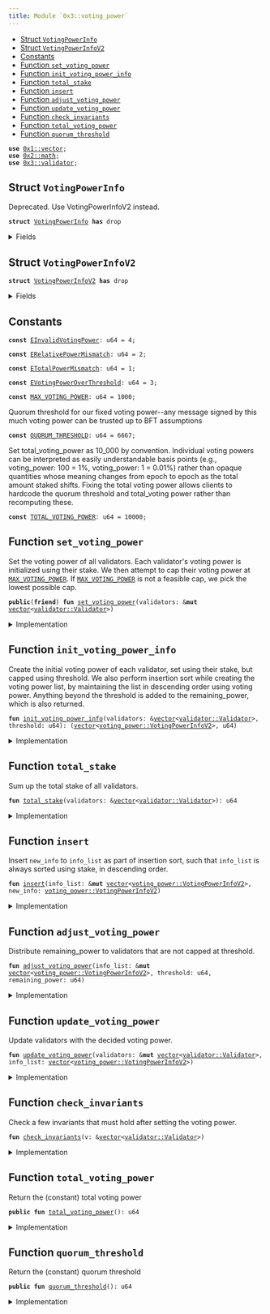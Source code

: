 ```yaml
---
title: Module `0x3::voting_power`
---
```




-  [Struct `VotingPowerInfo`](#0x3_voting_power_VotingPowerInfo)
-  [Struct `VotingPowerInfoV2`](#0x3_voting_power_VotingPowerInfoV2)
-  [Constants](#@Constants_0)
-  [Function `set_voting_power`](#0x3_voting_power_set_voting_power)
-  [Function `init_voting_power_info`](#0x3_voting_power_init_voting_power_info)
-  [Function `total_stake`](#0x3_voting_power_total_stake)
-  [Function `insert`](#0x3_voting_power_insert)
-  [Function `adjust_voting_power`](#0x3_voting_power_adjust_voting_power)
-  [Function `update_voting_power`](#0x3_voting_power_update_voting_power)
-  [Function `check_invariants`](#0x3_voting_power_check_invariants)
-  [Function `total_voting_power`](#0x3_voting_power_total_voting_power)
-  [Function `quorum_threshold`](#0x3_voting_power_quorum_threshold)


<pre><code><b>use</b> <a href="../move-stdlib/vector.md#0x1_vector">0x1::vector</a>;
<b>use</b> <a href="../iota-framework/math.md#0x2_math">0x2::math</a>;
<b>use</b> <a href="validator.md#0x3_validator">0x3::validator</a>;
</code></pre>



<Link id="0x3_voting_power_VotingPowerInfo"></Link>

## Struct `VotingPowerInfo`

Deprecated. Use VotingPowerInfoV2 instead.


<pre><code><b>struct</b> <a href="voting_power.md#0x3_voting_power_VotingPowerInfo">VotingPowerInfo</a> <b>has</b> drop
</code></pre>



<details>
<summary>Fields</summary>


<dl>
<dt>
<code>validator_index: u64</code>
</dt>
<dd>

</dd>
<dt>
<code><a href="voting_power.md#0x3_voting_power">voting_power</a>: u64</code>
</dt>
<dd>

</dd>
</dl>


</details>

<Link id="0x3_voting_power_VotingPowerInfoV2"></Link>

## Struct `VotingPowerInfoV2`



<pre><code><b>struct</b> <a href="voting_power.md#0x3_voting_power_VotingPowerInfoV2">VotingPowerInfoV2</a> <b>has</b> drop
</code></pre>



<details>
<summary>Fields</summary>


<dl>
<dt>
<code>validator_index: u64</code>
</dt>
<dd>

</dd>
<dt>
<code><a href="voting_power.md#0x3_voting_power">voting_power</a>: u64</code>
</dt>
<dd>

</dd>
<dt>
<code>stake: u64</code>
</dt>
<dd>

</dd>
</dl>


</details>

<Link id="@Constants_0"></Link>

## Constants


<Link id="0x3_voting_power_EInvalidVotingPower"></Link>



<pre><code><b>const</b> <a href="voting_power.md#0x3_voting_power_EInvalidVotingPower">EInvalidVotingPower</a>: u64 = 4;
</code></pre>



<Link id="0x3_voting_power_ERelativePowerMismatch"></Link>



<pre><code><b>const</b> <a href="voting_power.md#0x3_voting_power_ERelativePowerMismatch">ERelativePowerMismatch</a>: u64 = 2;
</code></pre>



<Link id="0x3_voting_power_ETotalPowerMismatch"></Link>



<pre><code><b>const</b> <a href="voting_power.md#0x3_voting_power_ETotalPowerMismatch">ETotalPowerMismatch</a>: u64 = 1;
</code></pre>



<Link id="0x3_voting_power_EVotingPowerOverThreshold"></Link>



<pre><code><b>const</b> <a href="voting_power.md#0x3_voting_power_EVotingPowerOverThreshold">EVotingPowerOverThreshold</a>: u64 = 3;
</code></pre>



<Link id="0x3_voting_power_MAX_VOTING_POWER"></Link>



<pre><code><b>const</b> <a href="voting_power.md#0x3_voting_power_MAX_VOTING_POWER">MAX_VOTING_POWER</a>: u64 = 1000;
</code></pre>



<Link id="0x3_voting_power_QUORUM_THRESHOLD"></Link>

Quorum threshold for our fixed voting power--any message signed by this much voting power can be trusted
up to BFT assumptions


<pre><code><b>const</b> <a href="voting_power.md#0x3_voting_power_QUORUM_THRESHOLD">QUORUM_THRESHOLD</a>: u64 = 6667;
</code></pre>



<Link id="0x3_voting_power_TOTAL_VOTING_POWER"></Link>

Set total_voting_power as 10_000 by convention. Individual voting powers can be interpreted
as easily understandable basis points (e.g., voting_power: 100 = 1%, voting_power: 1 = 0.01%) rather than
opaque quantities whose meaning changes from epoch to epoch as the total amount staked shifts.
Fixing the total voting power allows clients to hardcode the quorum threshold and total_voting power rather
than recomputing these.


<pre><code><b>const</b> <a href="voting_power.md#0x3_voting_power_TOTAL_VOTING_POWER">TOTAL_VOTING_POWER</a>: u64 = 10000;
</code></pre>



<Link id="0x3_voting_power_set_voting_power"></Link>

## Function `set_voting_power`

Set the voting power of all validators.
Each validator's voting power is initialized using their stake. We then attempt to cap their voting power
at <code><a href="voting_power.md#0x3_voting_power_MAX_VOTING_POWER">MAX_VOTING_POWER</a></code>. If <code><a href="voting_power.md#0x3_voting_power_MAX_VOTING_POWER">MAX_VOTING_POWER</a></code> is not a feasible cap, we pick the lowest possible cap.


<pre><code><b>public</b>(<b>friend</b>) <b>fun</b> <a href="voting_power.md#0x3_voting_power_set_voting_power">set_voting_power</a>(validators: &<b>mut</b> <a href="../move-stdlib/vector.md#0x1_vector">vector</a>&lt;<a href="validator.md#0x3_validator_Validator">validator::Validator</a>&gt;)
</code></pre>



<details>
<summary>Implementation</summary>


<pre><code><b>public</b>(package) <b>fun</b> <a href="voting_power.md#0x3_voting_power_set_voting_power">set_voting_power</a>(validators: &<b>mut</b> <a href="../move-stdlib/vector.md#0x1_vector">vector</a>&lt;Validator&gt;) {
    // If threshold_pct is too small, it's possible that even when all validators reach the threshold we still don't
    // have 100%. So we bound the threshold_pct <b>to</b> be always enough <b>to</b> find a solution.
    <b>let</b> threshold = <a href="../iota-framework/math.md#0x2_math_min">math::min</a>(
        <a href="voting_power.md#0x3_voting_power_TOTAL_VOTING_POWER">TOTAL_VOTING_POWER</a>,
        <a href="../iota-framework/math.md#0x2_math_max">math::max</a>(<a href="voting_power.md#0x3_voting_power_MAX_VOTING_POWER">MAX_VOTING_POWER</a>, divide_and_round_up(<a href="voting_power.md#0x3_voting_power_TOTAL_VOTING_POWER">TOTAL_VOTING_POWER</a>, validators.length())),
    );
    <b>let</b> (<b>mut</b> info_list, remaining_power) = <a href="voting_power.md#0x3_voting_power_init_voting_power_info">init_voting_power_info</a>(validators, threshold);
    <a href="voting_power.md#0x3_voting_power_adjust_voting_power">adjust_voting_power</a>(&<b>mut</b> info_list, threshold, remaining_power);
    <a href="voting_power.md#0x3_voting_power_update_voting_power">update_voting_power</a>(validators, info_list);
    <a href="voting_power.md#0x3_voting_power_check_invariants">check_invariants</a>(validators);
}
</code></pre>



</details>

<Link id="0x3_voting_power_init_voting_power_info"></Link>

## Function `init_voting_power_info`

Create the initial voting power of each validator, set using their stake, but capped using threshold.
We also perform insertion sort while creating the voting power list, by maintaining the list in
descending order using voting power.
Anything beyond the threshold is added to the remaining_power, which is also returned.


<pre><code><b>fun</b> <a href="voting_power.md#0x3_voting_power_init_voting_power_info">init_voting_power_info</a>(validators: &<a href="../move-stdlib/vector.md#0x1_vector">vector</a>&lt;<a href="validator.md#0x3_validator_Validator">validator::Validator</a>&gt;, threshold: u64): (<a href="../move-stdlib/vector.md#0x1_vector">vector</a>&lt;<a href="voting_power.md#0x3_voting_power_VotingPowerInfoV2">voting_power::VotingPowerInfoV2</a>&gt;, u64)
</code></pre>



<details>
<summary>Implementation</summary>


<pre><code><b>fun</b> <a href="voting_power.md#0x3_voting_power_init_voting_power_info">init_voting_power_info</a>(
    validators: &<a href="../move-stdlib/vector.md#0x1_vector">vector</a>&lt;Validator&gt;,
    threshold: u64,
): (<a href="../move-stdlib/vector.md#0x1_vector">vector</a>&lt;<a href="voting_power.md#0x3_voting_power_VotingPowerInfoV2">VotingPowerInfoV2</a>&gt;, u64) {
    <b>let</b> total_stake = <a href="voting_power.md#0x3_voting_power_total_stake">total_stake</a>(validators);
    <b>let</b> <b>mut</b> i = 0;
    <b>let</b> len = validators.length();
    <b>let</b> <b>mut</b> total_power = 0;
    <b>let</b> <b>mut</b> result = <a href="../move-stdlib/vector.md#0x1_vector">vector</a>[];
    <b>while</b> (i &lt; len) {
        <b>let</b> <a href="validator.md#0x3_validator">validator</a> = &validators[i];
        <b>let</b> stake = <a href="validator.md#0x3_validator">validator</a>.<a href="voting_power.md#0x3_voting_power_total_stake">total_stake</a>();
        <b>let</b> adjusted_stake = stake <b>as</b> u128 * (<a href="voting_power.md#0x3_voting_power_TOTAL_VOTING_POWER">TOTAL_VOTING_POWER</a> <b>as</b> u128) / (total_stake <b>as</b> u128);
        <b>let</b> <a href="voting_power.md#0x3_voting_power">voting_power</a> = <a href="../iota-framework/math.md#0x2_math_min">math::min</a>(adjusted_stake <b>as</b> u64, threshold);
        <b>let</b> info = <a href="voting_power.md#0x3_voting_power_VotingPowerInfoV2">VotingPowerInfoV2</a> {
            validator_index: i,
            <a href="voting_power.md#0x3_voting_power">voting_power</a>,
            stake,
        };
        <a href="voting_power.md#0x3_voting_power_insert">insert</a>(&<b>mut</b> result, info);
        total_power = total_power + <a href="voting_power.md#0x3_voting_power">voting_power</a>;
        i = i + 1;
    };
    (result, <a href="voting_power.md#0x3_voting_power_TOTAL_VOTING_POWER">TOTAL_VOTING_POWER</a> - total_power)
}
</code></pre>



</details>

<Link id="0x3_voting_power_total_stake"></Link>

## Function `total_stake`

Sum up the total stake of all validators.


<pre><code><b>fun</b> <a href="voting_power.md#0x3_voting_power_total_stake">total_stake</a>(validators: &<a href="../move-stdlib/vector.md#0x1_vector">vector</a>&lt;<a href="validator.md#0x3_validator_Validator">validator::Validator</a>&gt;): u64
</code></pre>



<details>
<summary>Implementation</summary>


<pre><code><b>fun</b> <a href="voting_power.md#0x3_voting_power_total_stake">total_stake</a>(validators: &<a href="../move-stdlib/vector.md#0x1_vector">vector</a>&lt;Validator&gt;): u64 {
    <b>let</b> <b>mut</b> i = 0;
    <b>let</b> len = validators.length();
    <b>let</b> <b>mut</b> total_stake =0 ;
    <b>while</b> (i &lt; len) {
        total_stake = total_stake + validators[i].<a href="voting_power.md#0x3_voting_power_total_stake">total_stake</a>();
        i = i + 1;
    };
    total_stake
}
</code></pre>



</details>

<Link id="0x3_voting_power_insert"></Link>

## Function `insert`

Insert <code>new_info</code> to <code>info_list</code> as part of insertion sort, such that <code>info_list</code> is always sorted
using stake, in descending order.


<pre><code><b>fun</b> <a href="voting_power.md#0x3_voting_power_insert">insert</a>(info_list: &<b>mut</b> <a href="../move-stdlib/vector.md#0x1_vector">vector</a>&lt;<a href="voting_power.md#0x3_voting_power_VotingPowerInfoV2">voting_power::VotingPowerInfoV2</a>&gt;, new_info: <a href="voting_power.md#0x3_voting_power_VotingPowerInfoV2">voting_power::VotingPowerInfoV2</a>)
</code></pre>



<details>
<summary>Implementation</summary>


<pre><code><b>fun</b> <a href="voting_power.md#0x3_voting_power_insert">insert</a>(info_list: &<b>mut</b> <a href="../move-stdlib/vector.md#0x1_vector">vector</a>&lt;<a href="voting_power.md#0x3_voting_power_VotingPowerInfoV2">VotingPowerInfoV2</a>&gt;, new_info: <a href="voting_power.md#0x3_voting_power_VotingPowerInfoV2">VotingPowerInfoV2</a>) {
    <b>let</b> <b>mut</b> i = 0;
    <b>let</b> len = info_list.length();
    <b>while</b> (i &lt; len && info_list[i].stake &gt; new_info.stake) {
        i = i + 1;
    };
    info_list.<a href="voting_power.md#0x3_voting_power_insert">insert</a>(new_info, i);
}
</code></pre>



</details>

<Link id="0x3_voting_power_adjust_voting_power"></Link>

## Function `adjust_voting_power`

Distribute remaining_power to validators that are not capped at threshold.


<pre><code><b>fun</b> <a href="voting_power.md#0x3_voting_power_adjust_voting_power">adjust_voting_power</a>(info_list: &<b>mut</b> <a href="../move-stdlib/vector.md#0x1_vector">vector</a>&lt;<a href="voting_power.md#0x3_voting_power_VotingPowerInfoV2">voting_power::VotingPowerInfoV2</a>&gt;, threshold: u64, remaining_power: u64)
</code></pre>



<details>
<summary>Implementation</summary>


<pre><code><b>fun</b> <a href="voting_power.md#0x3_voting_power_adjust_voting_power">adjust_voting_power</a>(info_list: &<b>mut</b> <a href="../move-stdlib/vector.md#0x1_vector">vector</a>&lt;<a href="voting_power.md#0x3_voting_power_VotingPowerInfoV2">VotingPowerInfoV2</a>&gt;, threshold: u64, <b>mut</b> remaining_power: u64) {
    <b>let</b> <b>mut</b> i = 0;
    <b>let</b> len = info_list.length();
    <b>while</b> (i &lt; len && remaining_power &gt; 0) {
        <b>let</b> v = &<b>mut</b> info_list[i];
        // planned is the amount of extra power we want <b>to</b> distribute <b>to</b> this <a href="validator.md#0x3_validator">validator</a>.
        <b>let</b> planned = divide_and_round_up(remaining_power, len - i);
        // target is the targeting power this <a href="validator.md#0x3_validator">validator</a> will reach, capped by threshold.
        <b>let</b> target = <a href="../iota-framework/math.md#0x2_math_min">math::min</a>(threshold, v.<a href="voting_power.md#0x3_voting_power">voting_power</a> + planned);
        // actual is the actual amount of power we will be distributing <b>to</b> this <a href="validator.md#0x3_validator">validator</a>.
        <b>let</b> actual = <a href="../iota-framework/math.md#0x2_math_min">math::min</a>(remaining_power, target - v.<a href="voting_power.md#0x3_voting_power">voting_power</a>);
        v.<a href="voting_power.md#0x3_voting_power">voting_power</a> = v.<a href="voting_power.md#0x3_voting_power">voting_power</a> + actual;
        <b>assert</b>!(v.<a href="voting_power.md#0x3_voting_power">voting_power</a> &lt;= threshold, <a href="voting_power.md#0x3_voting_power_EVotingPowerOverThreshold">EVotingPowerOverThreshold</a>);
        remaining_power = remaining_power - actual;
        i = i + 1;
    };
    <b>assert</b>!(remaining_power == 0, <a href="voting_power.md#0x3_voting_power_ETotalPowerMismatch">ETotalPowerMismatch</a>);
}
</code></pre>



</details>

<Link id="0x3_voting_power_update_voting_power"></Link>

## Function `update_voting_power`

Update validators with the decided voting power.


<pre><code><b>fun</b> <a href="voting_power.md#0x3_voting_power_update_voting_power">update_voting_power</a>(validators: &<b>mut</b> <a href="../move-stdlib/vector.md#0x1_vector">vector</a>&lt;<a href="validator.md#0x3_validator_Validator">validator::Validator</a>&gt;, info_list: <a href="../move-stdlib/vector.md#0x1_vector">vector</a>&lt;<a href="voting_power.md#0x3_voting_power_VotingPowerInfoV2">voting_power::VotingPowerInfoV2</a>&gt;)
</code></pre>



<details>
<summary>Implementation</summary>


<pre><code><b>fun</b> <a href="voting_power.md#0x3_voting_power_update_voting_power">update_voting_power</a>(validators: &<b>mut</b> <a href="../move-stdlib/vector.md#0x1_vector">vector</a>&lt;Validator&gt;, <b>mut</b> info_list: <a href="../move-stdlib/vector.md#0x1_vector">vector</a>&lt;<a href="voting_power.md#0x3_voting_power_VotingPowerInfoV2">VotingPowerInfoV2</a>&gt;) {
    <b>while</b> (!info_list.is_empty()) {
        <b>let</b> <a href="voting_power.md#0x3_voting_power_VotingPowerInfoV2">VotingPowerInfoV2</a> {
            validator_index,
            <a href="voting_power.md#0x3_voting_power">voting_power</a>,
            stake: _,
        } = info_list.pop_back();
        <b>let</b> v = &<b>mut</b> validators[validator_index];
        v.<a href="voting_power.md#0x3_voting_power_set_voting_power">set_voting_power</a>(<a href="voting_power.md#0x3_voting_power">voting_power</a>);
    };
    info_list.destroy_empty();
}
</code></pre>



</details>

<Link id="0x3_voting_power_check_invariants"></Link>

## Function `check_invariants`

Check a few invariants that must hold after setting the voting power.


<pre><code><b>fun</b> <a href="voting_power.md#0x3_voting_power_check_invariants">check_invariants</a>(v: &<a href="../move-stdlib/vector.md#0x1_vector">vector</a>&lt;<a href="validator.md#0x3_validator_Validator">validator::Validator</a>&gt;)
</code></pre>



<details>
<summary>Implementation</summary>


<pre><code><b>fun</b> <a href="voting_power.md#0x3_voting_power_check_invariants">check_invariants</a>(v: &<a href="../move-stdlib/vector.md#0x1_vector">vector</a>&lt;Validator&gt;) {
    // First check that the total voting power must be <a href="voting_power.md#0x3_voting_power_TOTAL_VOTING_POWER">TOTAL_VOTING_POWER</a>.
    <b>let</b> <b>mut</b> i = 0;
    <b>let</b> len = v.length();
    <b>let</b> <b>mut</b> total = 0;
    <b>while</b> (i &lt; len) {
        <b>let</b> <a href="voting_power.md#0x3_voting_power">voting_power</a> = v[i].<a href="voting_power.md#0x3_voting_power">voting_power</a>();
        <b>assert</b>!(<a href="voting_power.md#0x3_voting_power">voting_power</a> &gt; 0, <a href="voting_power.md#0x3_voting_power_EInvalidVotingPower">EInvalidVotingPower</a>);
        total = total + <a href="voting_power.md#0x3_voting_power">voting_power</a>;
        i = i + 1;
    };
    <b>assert</b>!(total == <a href="voting_power.md#0x3_voting_power_TOTAL_VOTING_POWER">TOTAL_VOTING_POWER</a>, <a href="voting_power.md#0x3_voting_power_ETotalPowerMismatch">ETotalPowerMismatch</a>);

    // Second check that <b>if</b> <a href="validator.md#0x3_validator">validator</a> A's stake is larger than B's stake, A's voting power must be no less
    // than B's voting power; similarly, <b>if</b> A's stake is less than B's stake, A's voting power must be no larger
    // than B's voting power.
    <b>let</b> <b>mut</b> a = 0;
    <b>while</b> (a &lt; len) {
        <b>let</b> <b>mut</b> b = a + 1;
        <b>while</b> (b &lt; len) {
            <b>let</b> validator_a = &v[a];
            <b>let</b> validator_b = &v[b];
            <b>let</b> stake_a = validator_a.<a href="voting_power.md#0x3_voting_power_total_stake">total_stake</a>();
            <b>let</b> stake_b = validator_b.<a href="voting_power.md#0x3_voting_power_total_stake">total_stake</a>();
            <b>let</b> power_a = validator_a.<a href="voting_power.md#0x3_voting_power">voting_power</a>();
            <b>let</b> power_b = validator_b.<a href="voting_power.md#0x3_voting_power">voting_power</a>();
            <b>if</b> (stake_a &gt; stake_b) {
                <b>assert</b>!(power_a &gt;= power_b, <a href="voting_power.md#0x3_voting_power_ERelativePowerMismatch">ERelativePowerMismatch</a>);
            };
            <b>if</b> (stake_a &lt; stake_b) {
                <b>assert</b>!(power_a &lt;= power_b, <a href="voting_power.md#0x3_voting_power_ERelativePowerMismatch">ERelativePowerMismatch</a>);
            };
            b = b + 1;
        };
        a = a + 1;
    }
}
</code></pre>



</details>

<Link id="0x3_voting_power_total_voting_power"></Link>

## Function `total_voting_power`

Return the (constant) total voting power


<pre><code><b>public</b> <b>fun</b> <a href="voting_power.md#0x3_voting_power_total_voting_power">total_voting_power</a>(): u64
</code></pre>



<details>
<summary>Implementation</summary>


<pre><code><b>public</b> <b>fun</b> <a href="voting_power.md#0x3_voting_power_total_voting_power">total_voting_power</a>(): u64 {
    <a href="voting_power.md#0x3_voting_power_TOTAL_VOTING_POWER">TOTAL_VOTING_POWER</a>
}
</code></pre>



</details>

<Link id="0x3_voting_power_quorum_threshold"></Link>

## Function `quorum_threshold`

Return the (constant) quorum threshold


<pre><code><b>public</b> <b>fun</b> <a href="voting_power.md#0x3_voting_power_quorum_threshold">quorum_threshold</a>(): u64
</code></pre>



<details>
<summary>Implementation</summary>


<pre><code><b>public</b> <b>fun</b> <a href="voting_power.md#0x3_voting_power_quorum_threshold">quorum_threshold</a>(): u64 {
    <a href="voting_power.md#0x3_voting_power_QUORUM_THRESHOLD">QUORUM_THRESHOLD</a>
}
</code></pre>



</details>
